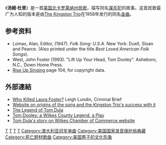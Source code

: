 {{Expand|time=2016-07-06T22:20:36+00:00}}
{{Infobox song
| name       = Tom Dooley
| cover      =
| alt        =
| type       =
| artist     =
| album      =
| EP         =
| written    = Unknown
| published  =
| released   =
| format     =
| recorded   =
| studio     =
| venue      =
| genre      = [[美國民謠|美國民謠]]
| length     =
| label      =
| writer     = Thomas Land
| composer   =
| lyricist   =
| producer   =
| prev_title =
| prev_year  =
| title      =
| next_title =
| next_year  =
| prev_track =
| track_no   =
| next_track =
| misc       = {{Audio sample
 | type = song
 | file = KingstonTrioTomDooley.ogg
}}
}}
《'''汤姆·杜里'''》是一首[[美国|美国]][[北卡罗莱纳州|北卡罗莱纳州]][[民歌|民歌]]，描写同名[[谋杀犯|谋杀犯]]的故事。这首民歌最广为人知的版本是由[[The_Kingston_Trio|The Kingston Trio]]在1958年发行的同名[[金曲|金曲]]。

== 参考资料== 
* Lomax, Alan, Editor, (1947). ''Folk Song: U.S.A.'' New York: Duell, Sloan and Pearce. (Also printed under the title ''Best Loved American Folk Songs'').
* West, John Foster (1993). "Lift Up Your Head, Tom Dooley". Asheboro, N.C., Down Home Press.
* [[Rise_Up_Singing|Rise Up Singing]] page 104, for copyright data.

== 外部連結 == 
* [http://www.criminalbrief.com/?p=11062 Who Killed Laura Foster?] {{Wayback|url=http://www.criminalbrief.com/?p=11062 |date=20210224211344 }} Leigh Lundin, Criminal Brief
* [https://web.archive.org/web/20010620233436/http://www.fortunecity.com/tinpan/tamborine/175/articles/DrTomDooley/LivesOfTomDooley.htm Website on origins of the song and the Kingston Trio's success with it]
* [http://www.mce.k12tn.net/johnson/legends/tom_dula.htm The Legend of Tom Dula]{{dead link|date=2018年3月 |bot=InternetArchiveBot |fix-attempted=yes }}
* [https://web.archive.org/web/20070808020608/http://www.wilkesplaymakers.com/contente.asp?page_id=dooleye Tom Dooley: a Wilkes County Legend, a Play ]
* [https://web.archive.org/web/20080608041357/http://www.wilkesnc.org/history/tomdula/ Tom Dula's story on Wilkes Chamber of Commerce website]

{{start box}}
{{succession box
  | before = "[[It's_Only_Make_Believe|It's Only Make Believe]]" by [[Conway_Twitty|Conway Twitty]]
  | title  = [[公告牌百强单曲榜|公告牌百强单曲榜]] [[Hot_100_number-one_hits_of_1958_(USA)#Hot_100|number-one single]] (The Kingston Trio version)
  | years  = [[November_17|November 17]] 1958
  | after  = "[[To_Know_Him_Is_to_Love_Him|To Know Him Is to Love Him]]" by [[The_Teddy_Bears|The Teddy Bears]]
}}
{{end box}}

[[Category:1929年发行的唱片|T]]
[[Category:告示牌百強單曲榜冠軍單曲|T]]
[[Category:1958年单曲|T]]
[[Category:美國民謠|T]]
[[Category:澳大利亚冠军单曲|Category:澳大利亚冠军单曲]]
[[Category:美国国家录音保护局典藏|Category:美国国家录音保护局典藏]]
[[Category:死亡题材歌曲|Category:死亡题材歌曲]]
[[Category:美国男子的文化形象|Category:美国男子的文化形象]]